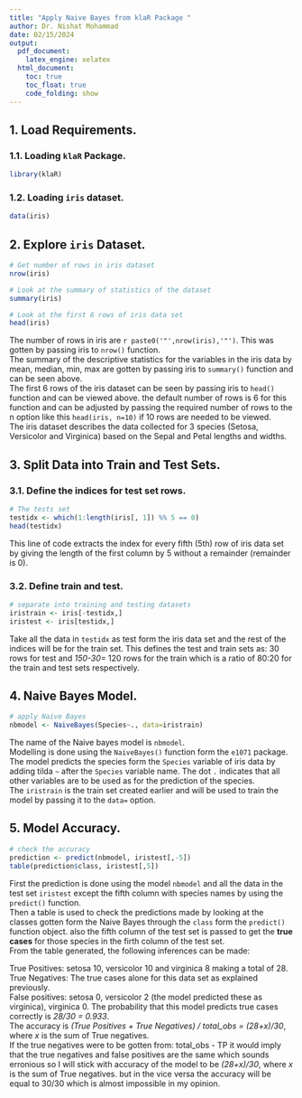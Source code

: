 ```yaml
---
title: "Apply Naive Bayes from klaR Package "
author: Dr. Nishat Mohammad
date: 02/15/2024
output:
  pdf_document:
    latex_engine: xelatex
  html_document:
    toc: true
    toc_float: true
    code_folding: show
---
```


## 1. Load Requirements.  

### 1.1. Loading `klaR` Package.  

```r
library(klaR)
```

### 1.2. Loading `iris` dataset.  

```r
data(iris)
```

## 2. Explore `iris` Dataset.  
```r
# Get number of rows in iris dataset
nrow(iris)

# Look at the summary of statistics of the dataset
summary(iris)

# Look at the first 6 rows of iris data set
head(iris)
```
The number of rows in iris are `r paste0('"',nrow(iris),'"')`. This was gotten by passing iris to `nrow()` function.  
The summary of the descriptive statistics for the variables in the iris data by mean, median, min, max are gotten by passing iris to `summary()` function and can be seen above.  
The first 6 rows of the iris dataset can be seen by passing iris to `head()` function and can be viewed above. the default number of rows is 6 for this function and can be adjusted by passing the required number of rows to the n option like this `head(iris, n=10)` if 10 rows are needed to be viewed.   
The iris dataset describes the data collected for  3 species (Setosa, Versicolor and Virginica) based on the Sepal and Petal lengths and widths.  

## 3. Split Data into Train and Test Sets.  
### 3.1. Define the indices for test set rows.  

```r
# The tests set
testidx <- which(1:length(iris[, 1]) %% 5 == 0)
head(testidx)
```
This line of code extracts the index for every fifth (5th) row of iris data set by giving the length of the first column by 5 without a remainder (remainder is 0).  

### 3.2. Define train and test.  

```r
# separate into training and testing datasets
iristrain <- iris[-testidx,]
iristest <- iris[testidx,]

```
Take all the data in `testidx` as test form the iris data set and the rest of the indices will be for the train set.  This defines the test and train sets as: 30 rows  for test and _150-30=_ 120 rows for the train which is a ratio of 80:20 for the train and test sets respectively.  

## 4. Naive Bayes Model.  

```r
# apply Naive Bayes
nbmodel <- NaiveBayes(Species~., data=iristrain)

```

The name of the Naive bayes model is `nbmodel`.  
Modelling is done using the `NaiveBayes()` function form the `e1071` package.  
The model predicts the species form the `Species` variable of iris data by adding tilda `~` after the `Species` variable name. The dot `.` indicates that all other variables are to be used as for the prediction of the species.  
The `iristrain` is the train set created earlier and will be used to train the model by passing it to the `data=` option.  

## 5. Model Accuracy.  

```r
# check the accuracy
prediction <- predict(nbmodel, iristest[,-5])
table(prediction$class, iristest[,5])

```
First the prediction is done using the model `nbmodel` and all the data in the test set `iristest` except the fifth column with species names by using the `predict()` function.   
Then a table is used to check the predictions made by looking at the classes gotten form the Naive Bayes through the `class` form the `predict()` function object. also the fifth column of the test set is passed to get the **true cases** for those species in the firth column of the test set.  
From the table generated, the following inferences can be made:  

True Positives: setosa 10, versicolor 10 and virginica 8 making a total of 28.  
True Negatives: The true cases alone for this data set as explained previously.  
False positives: setosa 0, versicolor 2 (the model predicted these as virginica), virginica 0.
The probability that this model predicts true cases correctly is _28/30 = 0.933_.  
The accuracy is _(True Positives + True Negatives) / total_obs = (28+x)/30_, where _x_ is the sum of True negatives.  
If the true negatives were to be gotten from: total_obs - TP it would imply that the true negatives and false positives are the same which sounds erronious so I will stick with accuracy of the model to be _(28+x)/30_, where _x_ is the sum of True negatives. but in the vice versa the accuracy will be equal to 30/30 which is almost impossible in my opinion.   

